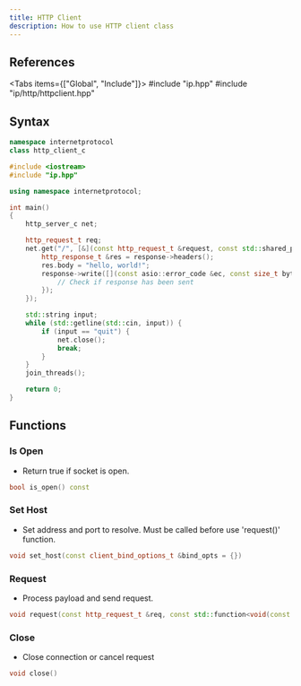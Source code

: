 ```yaml
---
title: HTTP Client
description: How to use HTTP client class
---
```



## References

<Tabs items={["Global", "Include"]}>
    <Tab value="Global">#include "ip.hpp"</Tab>
    <Tab value="Include">#include "ip/http/httpclient.hpp"</Tab>
</Tabs>

## Syntax

```cpp
namespace internetprotocol
class http_client_c
```

```cpp
#include <iostream>
#include "ip.hpp"

using namespace internetprotocol;

int main()
{
    http_server_c net;

    http_request_t req;
    net.get("/", [&](const http_request_t &request, const std::shared_ptr<http_remote_c> &response) {
        http_response_t &res = response->headers();
        res.body = "hello, world!";
        response->write([](const asio::error_code &ec, const size_t bytes_sent) {
            // Check if response has been sent
        });
    });

    std::string input;
    while (std::getline(std::cin, input)) {
        if (input == "quit") {
            net.close();
            break;
        }
    }
    join_threads();

    return 0;
}
```

## Functions

### Is Open

-   Return true if socket is open.

```cpp
bool is_open() const
```

### Set Host

-   Set address and port to resolve. Must be called before use 'request()' function.

```cpp
void set_host(const client_bind_options_t &bind_opts = {})
```

### Request

-   Process payload and send request.

```cpp
void request(const http_request_t &req, const std::function<void(const asio::error_code &, const http_response_t &)> &response_cb)
```

### Close

-   Close connection or cancel request

```cpp
void close()
```
